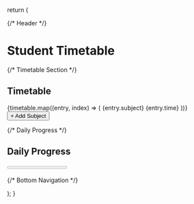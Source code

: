 

return ( <div className="min-h-screen bg-white text-black flex flex-col justify-between"> {/* Header */} <div className="bg-blue-600 text-white px-4 py-3 flex justify-between items-center rounded-b-2xl shadow-md"> <h1 className="text-xl font-bold">Student Timetable</h1> <Bell className="w-6 h-6" /> </div>

{/* Timetable Section */}
  <div className="px-4 py-6">
    <h2 className="text-lg font-semibold mb-4">Timetable</h2>
    <div className="space-y-3">
      {timetable.map((entry, index) => (
        <Card key={index}>
          <CardContent className="flex justify-between items-center p-4">
            <span>{entry.subject}</span>
            <span className="text-sm text-gray-600">{entry.time}</span>
          </CardContent>
        </Card>
      ))}
    </div>
    <Button className="mt-4 w-full bg-blue-600 hover:bg-blue-700">+ Add Subject</Button>
  </div>

  {/* Daily Progress */}
  <div className="px-4 pb-6">
    <h2 className="text-lg font-semibold mb-2">Daily Progress</h2>
    <div className="flex items-center gap-4">
      <Progress value={75} className="w-full" />
      <span className="text-lg font-bold">75%</span>
    </div>
  </div>

  {/* Bottom Navigation */}
  <div className="bg-gray-100 py-3 px-6 flex justify-between items-center rounded-t-2xl shadow-inner">
    <Home className="w-6 h-6 text-gray-600" />
    <Calendar className="w-6 h-6 text-blue-600" />
    <BarChart3 className="w-6 h-6 text-gray-600" />
    <Settings className="w-6 h-6 text-gray-600" />
  </div>
</div>

); }

